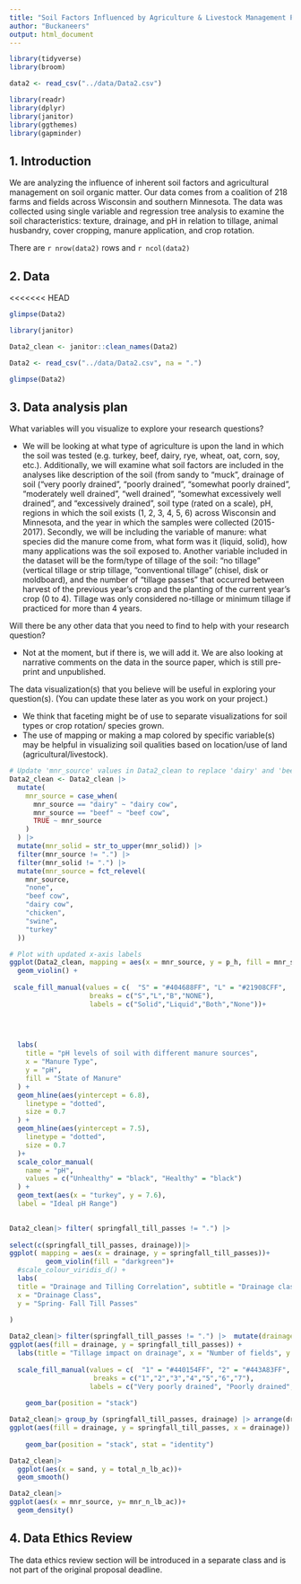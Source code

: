 ```yaml
---
title: "Soil Factors Influenced by Agriculture & Livestock Management Project Proposal"
author: "Buckaneers"
output: html_document
---
```


```r
library(tidyverse)
library(broom)

data2 <- read_csv("../data/Data2.csv")

library(readr)
library(dplyr)
library(janitor)
library(ggthemes)
library(gapminder)

```

## 1. Introduction

We are analyzing the influence of inherent soil factors and agricultural management on soil organic matter. Our data comes from a coalition of 218 farms and fields across Wisconsin and southern Minnesota. The data was collected using single variable and regression tree analysis to examine the soil characteristics: texture, drainage, and pH in relation to tillage, animal husbandry, cover cropping, manure application, and crop rotation.

There are `r nrow(data2)` rows and `r ncol(data2)`

## 2. Data

\<\<\<\<\<\<\< HEAD

```r
glimpse(Data2)

library(janitor)

Data2_clean <- janitor::clean_names(Data2)
```

```r
Data2 <- read_csv("../data/Data2.csv", na = ".")

```

```r
glimpse(Data2)
```

## 3. Data analysis plan

What variables will you visualize to explore your research questions?

-   We will be looking at what type of agriculture is upon the land in which the soil was tested (e.g. turkey, beef, dairy, rye, wheat, oat, corn, soy, etc.). Additionally, we will examine what soil factors are included in the analyses like description of the soil (from sandy to “muck”, drainage of soil (“very poorly drained”, “poorly drained”, “somewhat poorly drained”, “moderately well drained”, “well drained”, “somewhat excessively well drained”, and “excessively drained”, soil type (rated on a scale), pH, regions in which the soil exists (1, 2, 3, 4, 5, 6) across Wisconsin and Minnesota, and the year in which the samples were collected (2015-2017). Secondly, we will be including the variable of manure: what species did the manure come from, what form was it (liquid, solid), how many applications was the soil exposed to. Another variable included in the dataset will be the form/type of tillage of the soil: “no tillage” (vertical tillage or strip tillage, “conventional tillage” (chisel, disk or moldboard), and the number of “tillage passes” that occurred between harvest of the previous year’s crop and the planting of the current year’s crop (0 to 4). Tillage was only considered no-tillage or minimum tillage if practiced for more than 4 years.

Will there be any other data that you need to find to help with your research question?

-   Not at the moment, but if there is, we will add it. We are also looking at narrative comments on the data in the source paper, which is still pre-print and unpublished.

The data visualization(s) that you believe will be useful in exploring your question(s). (You can update these later as you work on your project.)

-   We think that faceting might be of use to separate visualizations for soil types or crop rotation/ species grown.
-   The use of mapping or making a map colored by specific variable(s) may be helpful in visualizing soil qualities based on location/use of land (agricultural/livestock).

```r

# Update 'mnr_source' values in Data2_clean to replace 'dairy' and 'beef' with 'dairy cow' and 'beef cow'
Data2_clean <- Data2_clean |>
  mutate(
    mnr_source = case_when(
      mnr_source == "dairy" ~ "dairy cow",
      mnr_source == "beef" ~ "beef cow",
      TRUE ~ mnr_source
    )
  ) |>
  mutate(mnr_solid = str_to_upper(mnr_solid)) |>
  filter(mnr_source != ".") |>
  filter(mnr_solid != ".") |>
  mutate(mnr_source = fct_relevel(
    mnr_source,
    "none",
    "beef cow",
    "dairy cow",
    "chicken",
    "swine",
    "turkey"
  ))

# Plot with updated x-axis labels
ggplot(Data2_clean, mapping = aes(x = mnr_source, y = p_h, fill = mnr_solid)) +
  geom_violin() +
  
 scale_fill_manual(values = c(  "S" = "#404688FF", "L" = "#21908CFF",  "B" = "#7AD151FF", "NONE" = "#FDE725FF"),
                    breaks = c("S","L","B","NONE"),
                    labels = c("Solid","Liquid","Both","None"))+
 
  


  labs(
    title = "pH levels of soil with different manure sources",
    x = "Manure Type",
    y = "pH",
    fill = "State of Manure"
  ) +
  geom_hline(aes(yintercept = 6.8),
    linetype = "dotted",
    size = 0.7
  ) +
  geom_hline(aes(yintercept = 7.5),
    linetype = "dotted",
    size = 0.7
  )+
  scale_color_manual(
    name = "pH",  
    values = c("Unhealthy" = "black", "Healthy" = "black")
  ) +
  geom_text(aes(x = "turkey", y = 7.6), 
  label = "Ideal pH Range")
  


```

```r
Data2_clean|> filter( springfall_till_passes != ".") |>
  
select(c(springfall_till_passes, drainage))|> 
ggplot( mapping = aes(x = drainage, y = springfall_till_passes))+
         geom_violin(fill = "darkgreen")+
  #scale_colour_viridis_d() + 
  labs(
  title = "Drainage and Tilling Correlation", subtitle = "Drainage class is rated on a scale from 1-7, ranging from 'very poorly drained' to  'excessively drained'. Tilling is the act of aerating the soil (typically with heavy machinery) to improve air circulation and water permeation. ", 
  x = "Drainage Class",
  y = "Spring- Fall Till Passes"
  
) 
```

```r
Data2_clean|> filter(springfall_till_passes != ".") |>  mutate(drainage = as.character(drainage)) |> group_by (springfall_till_passes, drainage) |> arrange(drainage)|>
ggplot(aes(fill = drainage, y = springfall_till_passes)) + 
  labs(title = "Tillage impact on drainage", x = "Number of fields", y = "Number of till passes", fill = "Drainage")+
  
  scale_fill_manual(values = c(  "1" = "#440154FF", "2" = "#443A83FF",  "3" = "#3B528BFF", "4" = "#2C728EFF", "5" = "#24868EFF", "6" = "#1F9A8AFF", "7" = "#47C16EFF"),
                     breaks = c("1","2","3","4","5","6","7"),
                    labels = c("Very poorly drained", "Poorly drained", "Somewhat poorly drained", "Moderately well drained", "Well drained", "Somewhat excessively well drained", "Excessively drained"))+
  
    geom_bar(position = "stack") 
```

```r
Data2_clean|> group_by (springfall_till_passes, drainage) |> arrange(drainage)|>
ggplot(aes(fill = drainage, y = springfall_till_passes, x = drainage)) + 
  
    geom_bar(position = "stack", stat = "identity")
```

```r
Data2_clean|>
  ggplot(aes(x = sand, y = total_n_lb_ac))+
  geom_smooth()
```

```r
Data2_clean|>
ggplot(aes(x = mnr_source, y= mnr_n_lb_ac))+
  geom_density()
```

## 4. Data Ethics Review

The data ethics review section will be introduced in a separate class and is not part of the original proposal deadline.

